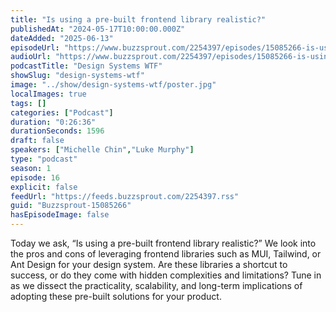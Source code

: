 ```yaml
---
title: "Is using a pre-built frontend library realistic?"
publishedAt: "2024-05-17T10:00:00.000Z"
dateAdded: "2025-06-13"
episodeUrl: "https://www.buzzsprout.com/2254397/episodes/15085266-is-using-a-pre-built-frontend-library-realistic.mp3"
audioUrl: "https://www.buzzsprout.com/2254397/episodes/15085266-is-using-a-pre-built-frontend-library-realistic.mp3"
podcastTitle: "Design Systems WTF"
showSlug: "design-systems-wtf"
image: "../show/design-systems-wtf/poster.jpg"
localImages: true
tags: []
categories: ["Podcast"]
duration: "0:26:36"
durationSeconds: 1596
draft: false
speakers: ["Michelle Chin","Luke Murphy"]
type: "podcast"
season: 1
episode: 16
explicit: false
feedUrl: "https://feeds.buzzsprout.com/2254397.rss"
guid: "Buzzsprout-15085266"
hasEpisodeImage: false
---
```

Today we ask, “Is using a pre-built frontend library realistic?” We look into the pros and cons of leveraging frontend libraries such as MUI, Tailwind, or Ant Design for your design system. Are these libraries a shortcut to success, or do they come with hidden complexities and limitations? Tune in as we dissect the practicality, scalability, and long-term implications of adopting these pre-built solutions for your product.
